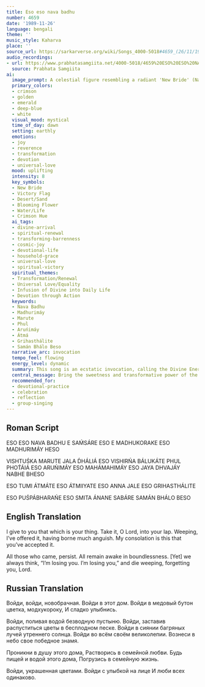```yaml
---
title: Eso eso nava badhu
number: 4659
date: '1989-11-26'
language: bengali
theme: ''
music_style: Kaharva
place: ''
source_url: https://sarkarverse.org/wiki/Songs_4000-5018#4659_(26/11/1989)_K
audio_recordings:
- url: https://www.prabhatasamgiita.net/4000-5018/4659%20ESO%20ESO%20NAVAVADHU%20E%20SAM%27ASA%27RE%20ELO%20E%20MADHUKORAKE.mp3
  source: Prabhata Samgiita
ai:
  image_prompt: A celestial figure resembling a radiant 'New Bride' (Nava Badhu) descends from a deep crimson and gold dawn sky. Her arrival instantly transforms a foreground of cracked, dry earth into a vibrant meadow where impossible, luminous flowers bloom. She carries a gentle, sweet smile, and above her, a magnificent, vibrant victory banner unfurls against the cosmic backdrop, symbolizing the infusion of divine sweetness and transformation into the mundane world.
  primary_colors:
  - crimson
  - golden
  - emerald
  - deep-blue
  - white
  visual_mood: mystical
  time_of_day: dawn
  setting: earthly
  emotions:
  - joy
  - reverence
  - transformation
  - devotion
  - universal-love
  mood: uplifting
  intensity: 8
  key_symbols:
  - New Bride
  - Victory Flag
  - Desert/Sand
  - Blooming Flower
  - Water/Life
  - Crimson Hue
  ai_tags:
  - divine-arrival
  - spiritual-renewal
  - transforming-barrenness
  - cosmic-joy
  - devotional-life
  - household-grace
  - universal-love
  - spiritual-victory
  spiritual_themes:
  - Transformation/Renewal
  - Universal Love/Equality
  - Infusion of Divine into Daily Life
  - Devotion through Action
  keywords:
  - Nava Badhu
  - Madhurimáy
  - Marute
  - Phul
  - Aruńimáy
  - Átmá
  - Grihasthálite
  - Samán Bhálo Beso
  narrative_arc: invocation
  tempo_feel: flowing
  energy_level: dynamic
  summary: This song is an ecstatic invocation, calling the Divine Energy (the 'New Bride') to enter the world, not just in isolation, but into the soul, familial relations, and every detail of household life. It asks this Divine presence to transform the barrenness of material existence into a realm of sweet joy and glory, symbolized by pouring water on the desert and blooming flowers.
  central_message: Bring the sweetness and transformative power of the Divine into every aspect of life, especially in the home and in the unwavering practice of loving all beings equally.
  recommended_for:
  - devotional-practice
  - celebration
  - reflection
  - group-singing
---
```


## Roman Script

ESO ESO NAVA BADHU
E SAḾSÁRE ESO
E MADHUKORAKE ESO
MADHURIMÁY HESO

VISHTUŚKA MARUTE JALA D́HÁLIÁ ESO
VISHIRŃA BÁLUKÁTE PHUL PHOT́ÁIÁ ESO
ARUŃIMÁY ESO MAHÁMAHIMÁY ESO
JAYA DHVAJÁY NABHE BHESO

ESO TUMI ÁTMÁTE
ESO ÁTMIIYATE
ESO ANNA JALE
ESO GRIHASTHÁLITE

ESO PUŚPÁBHARAŃE
ESO SMITA ÁNANE
SABÁRE SAMÁN BHÁLO BESO

## English Translation

I give to you that which is your thing.
Take it, O Lord, into your lap.
Weeping, I’ve offered it, having borne much anguish.
My consolation is this that you’ve accepted it.

All those who came, persist.
All remain awake in boundlessness.
[Yet] we always think, “I’m losing you. I’m losing you,”
and die weeping, forgetting you, Lord.

## Russian Translation

Войди, войди, новобрачная.
Войди в этот дом.
Войди в медовый бутон цветка, модхукороку,
И сладко улыбнись.

Войди, поливая водой безводную пустыню.
Войди, заставив распуститься цветы
в бесплодном песке.
Войди в сиянии багряных лучей
утреннего солнца.
Войди во всём своём великолепии.
Вознеси в небо свое победное знамя.

Проникни в душу этого дома,
Растворись в семейной любви.
Будь пищей и водой этого дома,
Погрузись в семейную жизнь.

Войди, украшенная цветами.
Войди с улыбкой на лице
И люби всех одинаково.
